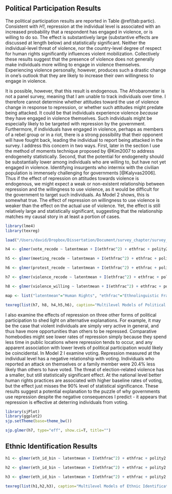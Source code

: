 ## Political Participation Results

The political participation results are reported in Table \@ref(tab:partic). Consistent with *H1*, repression at the individual level is associated with an increased probability that a respondent has engaged in violence, or is willing to do so. The effect is substantively large (substantive effects are discussed at length below) and statistically significant. Neither the individual-level threat of violence, nor the country-level degree of respect for human rights significantly influences violent mobilization. Collectively these results suggest that the presence of violence does not generally make individuals more willing to engage in violence themselves. Experiencing violence personally, however, produces such a drastic change in one's outlook that they are likely to increase their own willingness to engage in violence.

It is possible, however, that this result is endogenous. The Afrobarometer is not a panel survey, meaning that I am unable to track individuals over time. I therefore cannot determine whether attitudes toward the use of violence change in response to repression, or whether such attitudes might predate being attacked. It could be that individuals experience violence *because* they have engaged in violence themselves. Such individuals might be especially likely to be targeted with repression by the government. Furthermore, if individuals have engaged in violence, perhaps as members of a rebel group or in a riot, there is a strong possibility that their opponent will have fought back, leading the individual to report being attacked in the survey. I address this concern in two ways. First, later in the section I use the method of moments technique proposed by @Kim2007 to address endogeneity statistically. Second, that the potential for endogeneity should be substantially lower among individuals who are willing to, but have not yet engaged in violence. Identifying insurgents who intermix with the civilian population is immensely challenging for governments [@Kalyvas2006]. Thus if the effect of repression on attitudes towards violence is endogenous, we might expect a weak or non-existent relationship between repression and the willingness to use violence, as it would be difficult for the government to target such individuals. As Model 2 shows, this is somewhat true. The effect of repression on willingness to use violence is weaker than the effect on the actual use of violence. Yet, the effect is still relatively large and statistically significant, suggesting that the relationship matches my causal story in at least a portion of cases.

```r
library(lme4)
library(texreg)

load("/Users/david/Dropbox/Dissertation/Document/survey_chapter/survey_data/merged_afrobarometer.Rds")

h4 <- glmer(vote_recode ~ latentmean + I(ethfrac^2) + ethfrac + polity2 + separatist + civil + attack_recode_bin + intim_recode_bin  + employment_recode + primary + urban_recode + ruling_supporter + lage + sex +  (1 | Country / Ethnic) + (1 | Year), data=afro, family=binomial("logit"), weights=withinwt)

h5 <- glmer(meeting_recode ~ latentmean + I(ethfrac^2) + ethfrac + polity2 + separatist + civil + attack_recode_bin + intim_recode_bin  + primary + educ_recode + urban_recode + ruling_supporter + lage + sex +  (1 | Country / Ethnic) + (1 | Year), data=afro, family=binomial("logit"), weights=withinwt)

h6 <- glmer(protest_recode ~ latentmean + I(ethfrac^2) + ethfrac + polity2 + separatist + civil + attack_recode_bin + intim_recode_bin  + employment_recode + primary + urban_recode + ruling_supporter + lage + sex +  (1 | Country / Ethnic) + (1 | Year), data=afro, family=binomial("logit"), weights=withinwt)

h7 <- glmer(violence_recode ~ latentmean + I(ethfrac^2) + ethfrac + polity2 + separatist + civil + attack_recode_bin + intim_recode_bin  + employment_recode + primary + urban_recode + ruling_supporter + lage + sex +  (1 | Country / Ethnic) + (1 | Year), data=afro, family=binomial("logit"), weights=withinwt)

h8 <- glmer(violence_willing ~ latentmean + I(ethfrac^2) + ethfrac + polity2 + separatist + civil + attack_recode_bin + intim_recode_bin  + employment_recode + primary + urban_recode + ruling_supporter + lage + sex +  (1 | Country / Ethnic) + (1|Year), data=afro, family=binomial("logit"), weights=withinwt)

map <- list("latentmean"="Human Rights", "ethfrac"="Ethnolinguistic Fractionalization", "I(ethfrac^2)"="Ethnolinguistic Fractionalization$^{2}$", "polity2"="Polity", "civil1"="Civil War", "separatist1"="Separatist War", "attack_recode_bin1"="Attacked", "intim_recode_bin1"="Intimidated", "employment_recode1"="Employed", "primary1"="Primary Education", "urban_recode1"="Urban", "ruling_supporter1"="Ruling Party Supporter", "lage"="Age", "sex2"="Female")

texreg(list(h7, h8, h4,h5,h6), caption="Multilevel Models of Political Participation", custom.coef.map=map, custom.model.names=c("M1 Violence (Used)", "M2 Violence (Willing)", "M3 Voting", "M4 Meeting", "M5 Protest"), label="tab:partic")
```

I also examine the effects of repression on three other forms of political participation to shed light on alternative explanations. For example, it may be the case that violent individuals are simply very active in general, and thus have more opportunities than others to be repressed. Comparative homebodies might see lower rates of repression simply because they spend less time in public locations where repression tends to occur, and any apparent association with lower levels of political participation would likely be coincidental. In Model 2 I examine voting. Repression measured at the individual level has a negative relationship with voting. Individuals who reported an attack on themselves or a family member were 20.4% less likely than others to have voted. The threat of election-related violence has a smaller, but still statistically significant effect. At the national level better human rights practices are associated with higher baseline rates of voting, but the effect just misses the 90% level of statistical significance. These results suggest a potential explanation to the puzzle of why governments use repression despite the negative consequences I predict - it appears that repression is effective at deterring individuals from voting.



```r
library(sjPlot)
library(ggplot2)
sjp.setTheme(base=theme_bw())

sjp.glmer(h7, type="eff", show.ci=T, title="")
```

## Ethnic Identification Results

```r
h1 <- glmer(eth_id_bin ~ latentmean + I(ethfrac^2) + ethfrac + polity2 + separatist + civil + attack_recode_bin + intim_recode_bin  + employment_recode + primary + urban_recode + ruling_supporter + lage + sex +  (1 | Country), data=afro, family=binomial("logit"), weights=withinwt)

h2 <- glmer(eth_id_bin ~ latentmean + I(ethfrac^2) + ethfrac + polity2 + separatist + civil + attack_recode_bin + intim_recode_bin  + employment_recode + primary + urban_recode + ruling_supporter + lage + sex +  (1 | Country / Ethnic), data=afro, family=binomial("logit"), weights=withinwt)

h3 <- glmer(eth_id_bin ~ latentmean + I(ethfrac^2) + ethfrac + polity2 + separatist + civil + attack_recode_bin + intim_recode_bin  + employment_recode + primary + urban_recode + ruling_supporter + lage + sex +  (1 | Country/Ethnic) + (1|Year), data=subset(afro, !is.na(Ethnic)), family=binomial("logit"), weights=withinwt)

texreg(list(h1,h2,h3), caption="Multilevel Models of Ethnic Identification", custom.coef.map=map, custom.model.names=c("M5", "M6", "M7"), label="tab:ethnic")
```
